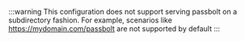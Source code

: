 :::warning
This configuration does not support serving passbolt on a subdirectory fashion. For example, scenarios like https://mydomain.com/passbolt are not supported by default
:::